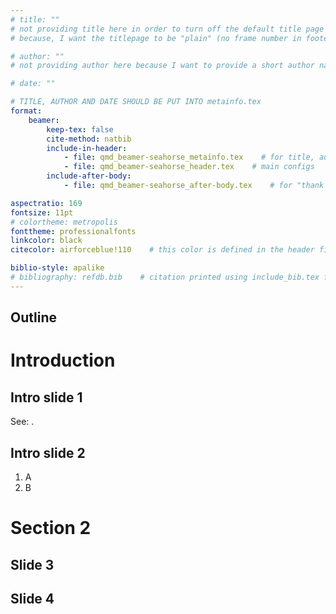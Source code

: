 ```yaml
---
# title: ""
# not providing title here in order to turn off the default title page
# because, I want the titlepage to be "plain" (no frame number in footer)

# author: ""
# not providing author here because I want to provide a short author name as well

# date: ""

# TITLE, AUTHOR AND DATE SHOULD BE PUT INTO metainfo.tex
format: 
    beamer:
        keep-tex: false
        cite-method: natbib
        include-in-header:
            - file: qmd_beamer-seahorse_metainfo.tex    # for title, author, date etc
            - file: qmd_beamer-seahorse_header.tex    # main configs
        include-after-body:
            - file: qmd_beamer-seahorse_after-body.tex    # for "thank you" page and bibliography

aspectratio: 169
fontsize: 11pt
# colortheme: metropolis
fonttheme: professionalfonts
linkcolor: black
citecolor: airforceblue!110    # this color is defined in the header file

biblio-style: apalike
# bibliography: refdb.bib    # citation printed using include_bib.tex file
---
```


## {.plain}
\titlepage

## Outline {.plain}
\tableofcontents

# Introduction

## Intro slide 1
See: \citet{R-base}.

## Intro slide 2

1. A
2. B

# Section 2

## Slide 3

## Slide 4
